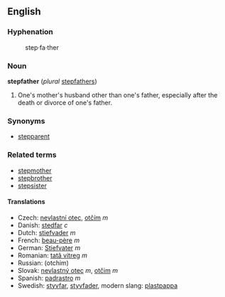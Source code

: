 ==English==

===Hyphenation===
:step&middot;fa&middot;ther

===Noun===
'''stepfather''' (''plural'' [[stepfathers]])

# One's mother's husband other than one's father, especially after the death or divorce of one's father.

===Synonyms===
*[[stepparent]]

===Related terms===
*[[stepmother]]
*[[stepbrother]]
*[[stepsister]]

====Translations====
*Czech: [[nevlastní otec]], [[otčím]] ''m''
*Danish: [[stedfar]] ''c''
*Dutch: [[stiefvader]] ''m''
*French: [[beau-père]] ''m''
*German: [[Stiefvater]] ''m''
*Romanian: [[tată vitreg]] ''m''
*Russian: (otchim)
*Slovak: [[nevlastný otec]] ''m'', [[otčim#Slovak|otčim]] ''m''
*Spanish: [[padrastro]] ''m''
*Swedish: [[styvfar]], [[styvfader]], modern slang: [[plastpappa]]